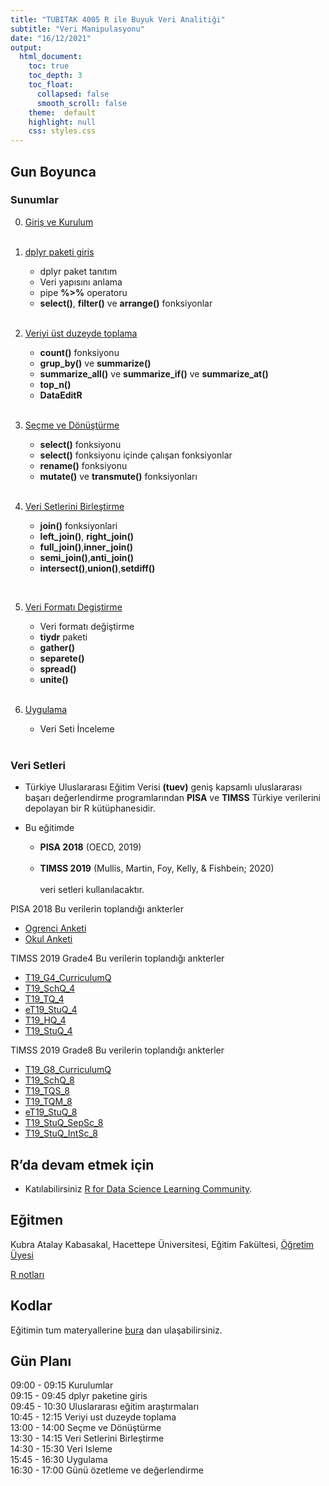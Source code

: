 ```yaml
---
title: "TUBITAK 4005 R ile Buyuk Veri Analitiği"
subtitle: "Veri Manipulasyonu"
date: "16/12/2021"
output: 
  html_document:
    toc: true
    toc_depth: 3
    toc_float: 
      collapsed: false
      smooth_scroll: false
    theme:  default
    highlight: null
    css: styles.css
---
```




## Gun Boyunca 

### Sunumlar

0. [Giriş ve Kurulum](sunum/00.html)  
<br>

1. [dplyr paketi giris](sunum/01.html)
 
   - dplyr paket tanıtım
   - Veri yapısını anlama
   - pipe **%>%** operatoru
   - **select()**, **filter()** ve **arrange()** fonksiyonlar <br>
<br>

2. [Veriyi üst duzeyde toplama](sunum/02.html)

   - **count()** fonksiyonu
   - **grup_by()** ve **summarize()**
   - **summarize_all()** ve **summarize_if()** ve **summarize_at()**
   - **top_n()** 
   - **DataEditR** 
   <br>
<br>

3. [Seçme ve Dönüştürme](sunum/03.html)

   - **select()** fonksiyonu
   - **select()** fonksiyonu içinde çalışan fonksiyonlar
   - **rename()** fonksiyonu
   - **mutate()** ve **transmute()** fonksiyonları <br>
<br>

4. [Veri Setlerini Birleştirme](sunum/04.html)

   - **join()** fonksiyonlari
   - **left_join()**, **right_join()**
   - **full_join()**,**inner_join()**
   - **semi_join()**,**anti_join()**
   - **intersect()**,**union()**,**setdiff()**
   <br>
   
<br>

5. [Veri Formatı Degiştirme](sunum/05.html)

   - Veri formatı değiştirme
   - **tiydr** paketi
   - **gather()**
   - **separete()**
   - **spread()**
   - **unite()** <br>
<br>
   
6. [Uygulama](sunum/06.html)

   - Veri Seti İnceleme <br>
<br>
  


### Veri Setleri


- Türkiye Uluslararası Eğitim Verisi **(tuev)** geniş kapsamlı uluslararası başarı değerlendirme programlarından **PISA** ve **TIMSS** Türkiye verilerini depolayan bir R kütüphanesidir. 

- Bu eğitimde 
  - **PISA 2018** (OECD, 2019) <br>      
  - **TIMSS 2019** (Mullis, Martin, Foy, Kelly, & Fishbein; 2020) <br>  
veri setleri kullanılacaktır. 

 
PISA 2018 Bu verilerin toplandığı ankterler

   - [Ogrenci Anketi](PISA_anketler/Turkish (Turkey) For Student_Questionnaire_Booklet_2018.pdf)
   - [Okul Anketi](PISA_anketler/Turkish (Turkey) For School_Questionnaire_2018.pdf)

TIMSS 2019 Grade4 Bu verilerin toplandığı ankterler

   - [T19_G4_CurriculumQ](TIMSS_anketler/questionnaires_4/T19_G4_CurriculumQ.pdf)
   - [T19_SchQ_4](TIMSS_anketler/questionnaires_4/T19_SchQ_4.pdf)
   - [T19_TQ_4](TIMSS_anketler/questionnaires_4/T19_TQ_4.pdf)
   - [eT19_StuQ_4](TIMSS_anketler/questionnaires_4/eT19_StuQ_4.pdf)
   - [T19_HQ_4](TIMSS_anketler/questionnaires_4/T19_HQ_4.pdf)
   - [T19_StuQ_4](TIMSS_anketler/questionnaires_4/T19_StuQ_4.pdf)


TIMSS 2019 Grade8 Bu verilerin toplandığı ankterler

   - [T19_G8_CurriculumQ](TIMSS_anketler/questionnaires_8/T19_G8_CurriculumQ.pdf)
   - [T19_SchQ_8](TIMSS_anketler/questionnaires_4/T19_SchQ_8.pdf)
   - [T19_TQS_8](TIMSS_anketler/questionnaires_4/T19_TQS_8.pdf)
   - [T19_TQM_8](TIMSS_anketler/questionnaires_4/T19_TQM_8.pdf)
   - [eT19_StuQ_8](TIMSS_anketler/questionnaires_4/eT19_StuQ_8.pdf)
   - [T19_StuQ_SepSc_8](TIMSS_anketler/questionnaires_4/T19_StuQ_SepSc_8.pdf)
   - [T19_StuQ_IntSc_8](TIMSS_anketler/questionnaires_4/T19_StuQ_IntSc_8.pdf)

## R'da devam etmek için

- Katılabilirsiniz [R for Data Science Learning Community](https://www.rfordatasci.com/).

## Eğitmen

Kubra Atalay Kabasakal, Hacettepe Üniversitesi, Eğitim Fakültesi, [Öğretim Üyesi](https://avesis.hacettepe.edu.tr/katalay)
<br>

[R notları](http://www.rpubs.com/kkatalayders)   


## Kodlar
Eğitimin tum materyallerine [bura](https://github.com/atalay-k/VM.git) 
dan ulaşabilirsiniz.



## Gün Planı

09:00 - 09:15 Kurulumlar 
<br>
09:15 - 09:45  dplyr paketine giris
<br>
09:45 - 10:30 Uluslararası eğitim araştırmaları
<br> 
10:45 - 12:15 Veriyi ust duzeyde toplama
<br>
13:00 - 14:00 Seçme ve Dönüştürme
<br>
13:30 - 14:15 Veri Setlerini Birleştirme
<br>
14:30 - 15:30 Veri Isleme
<br>
15:45 - 16:30 Uygulama
<br>
16:30 - 17:00 Günü özetleme ve değerlendirme
<br>

